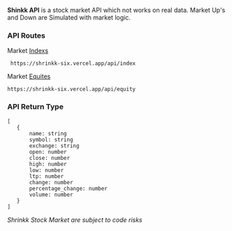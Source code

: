 
**Shinkk API** is a stock market API which not works on real data. Market Up's and Down are Simulated with market logic.
<Logo/>
### API Routes

Market [Indexs](/api/index) 

``` 
 https://shrinkk-six.vercel.app/api/index
``` 

Market [Equites](/api/index) 

 ``` 
 https://shrinkk-six.vercel.app/api/equity
 ``` 

### API Return Type

 ```
[
    {
        name: string
        symbol: string
        exchange: string
        open: number
        close: number
        high: number
        low: number
        ltp: number
        change: number
        percentage_change: number
        volume: number
    }
]
```
*Shrinkk Stock Market are subject to code risks*
